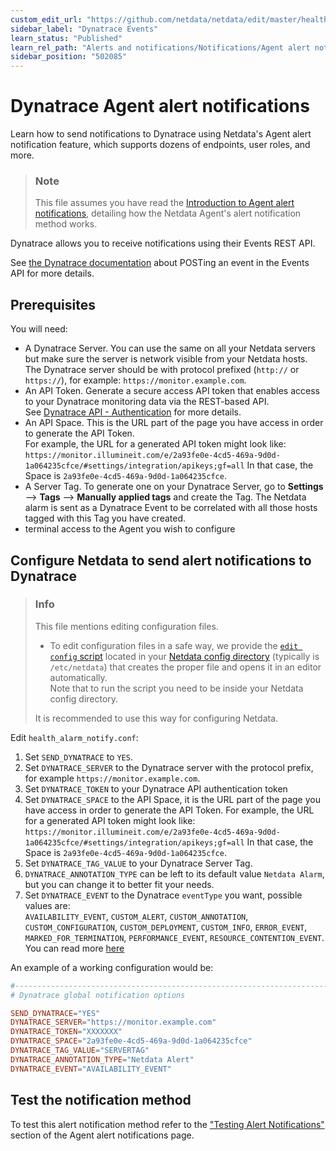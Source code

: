 ```yaml
---
custom_edit_url: "https://github.com/netdata/netdata/edit/master/health/notifications/dynatrace/README.md"
sidebar_label: "Dynatrace Events"
learn_status: "Published"
learn_rel_path: "Alerts and notifications/Notifications/Agent alert notifications"
sidebar_position: "502085"
---
```

# Dynatrace Agent alert notifications

Learn how to send notifications to Dynatrace using Netdata's Agent alert notification feature, which supports dozens of endpoints, user roles, and more.

> ### Note
>
> This file assumes you have read the [Introduction to Agent alert notifications](/docs/alerts-and-notifications/notifications/agent-alert-notifications), detailing how the Netdata Agent's alert notification method works.

Dynatrace allows you to receive notifications using their Events REST API.

See [the Dynatrace documentation](https://www.dynatrace.com/support/help/dynatrace-api/environment-api/events-v2/post-event) about POSTing an event in the Events API for more details.

## Prerequisites

You will need:

- A Dynatrace Server. You can use the same on all your Netdata servers but make sure the server is network visible from your Netdata hosts.
  The Dynatrace server should be with protocol prefixed (`http://` or `https://`), for example: `https://monitor.example.com`.
- An API Token. Generate a secure access API token that enables access to your Dynatrace monitoring data via the REST-based API.  
  See [Dynatrace API - Authentication](https://www.dynatrace.com/support/help/extend-dynatrace/dynatrace-api/basics/dynatrace-api-authentication/) for more details.
- An API Space. This is the URL part of the page you have access in order to generate the API Token.  
  For example, the URL for a generated API token might look like: `https://monitor.illumineit.com/e/2a93fe0e-4cd5-469a-9d0d-1a064235cfce/#settings/integration/apikeys;gf=all` In that case, the Space is `2a93fe0e-4cd5-469a-9d0d-1a064235cfce`.
- A Server Tag. To generate one on your Dynatrace Server, go to **Settings** --> **Tags** --> **Manually applied tags** and create the Tag.
  The Netdata alarm is sent as a Dynatrace Event to be correlated with all those hosts tagged with this Tag you have created.
- terminal access to the Agent you wish to configure

## Configure Netdata to send alert notifications to Dynatrace

> ### Info
>
> This file mentions editing configuration files.  
>
> - To edit configuration files in a safe way, we provide the [`edit config` script](/docs/getting-started/manage-and-configure/configuration#use-edit-config-to-edit-configuration-files) located in your [Netdata config directory](/docs/getting-started/manage-and-configure/configuration#the-netdata-config-directory) (typically is `/etc/netdata`) that creates the proper file and opens it in an editor automatically.  
> Note that to run the script you need to be inside your Netdata config directory.
>
> It is recommended to use this way for configuring Netdata.

Edit `health_alarm_notify.conf`:

1. Set `SEND_DYNATRACE` to `YES`.
2. Set `DYNATRACE_SERVER` to the Dynatrace server with the protocol prefix, for example `https://monitor.example.com`.
3. Set `DYNATRACE_TOKEN` to your Dynatrace API authentication token
4. Set `DYNATRACE_SPACE` to the API Space, it is the URL part of the page you have access in order to generate the API Token. For example, the URL for a generated API token might look like: `https://monitor.illumineit.com/e/2a93fe0e-4cd5-469a-9d0d-1a064235cfce/#settings/integration/apikeys;gf=all` In that case, the Space is `2a93fe0e-4cd5-469a-9d0d-1a064235cfce`.
5. Set `DYNATRACE_TAG_VALUE` to your Dynatrace Server Tag.
6. `DYNATRACE_ANNOTATION_TYPE` can be left to its default value `Netdata Alarm`, but you can change it to better fit  your needs.
7. Set `DYNATRACE_EVENT` to the Dynatrace `eventType` you want, possible values are:  
   `AVAILABILITY_EVENT`, `CUSTOM_ALERT`, `CUSTOM_ANNOTATION`, `CUSTOM_CONFIGURATION`, `CUSTOM_DEPLOYMENT`, `CUSTOM_INFO`, `ERROR_EVENT`, `MARKED_FOR_TERMINATION`, `PERFORMANCE_EVENT`, `RESOURCE_CONTENTION_EVENT`. You can read more [here](https://www.dynatrace.com/support/help/dynatrace-api/environment-api/events-v2/post-event#request-body-objects)

An example of a working configuration would be:

```conf
#------------------------------------------------------------------------------
# Dynatrace global notification options

SEND_DYNATRACE="YES"
DYNATRACE_SERVER="https://monitor.example.com"
DYNATRACE_TOKEN="XXXXXXX"
DYNATRACE_SPACE="2a93fe0e-4cd5-469a-9d0d-1a064235cfce"
DYNATRACE_TAG_VALUE="SERVERTAG"
DYNATRACE_ANNOTATION_TYPE="Netdata Alert"
DYNATRACE_EVENT="AVAILABILITY_EVENT"
```

## Test the notification method

To test this alert notification method refer to the ["Testing Alert Notifications"](/docs/alerts-and-notifications/notifications/agent-alert-notifications#testing-alert-notifications) section of the Agent alert notifications page.
